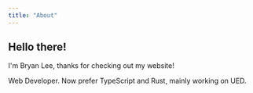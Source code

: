 ```yaml
---
title: "About"
---
```


## Hello there!

I'm Bryan Lee, thanks for checking out my website!

Web Developer. Now prefer TypeScript and Rust, mainly working on UED.
